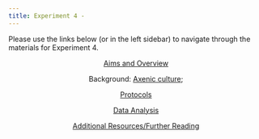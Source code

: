 ```yaml
---
title: Experiment 4 - 
---
```


Please use the links below (or in the left sidebar) to navigate through the materials for Experiment 4.

<center>| [Aims and Overview](./4aims.qmd)  

Background: [Axenic culture](./4intro1.qmd);   

[Protocols](./4protocols.qmd) 

[Data Analysis](./4data.qmd) 

[Additional Resources/Further Reading](./4further.qmd) </center>